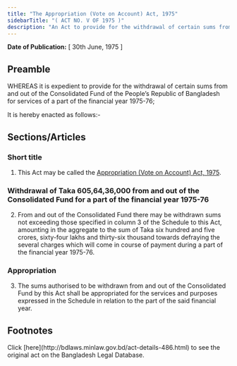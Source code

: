 ```yaml
---
title: "The Appropriation (Vote on Account) Act, 1975"
sidebarTitle: "( ACT NO. V OF 1975 )"
description: "An Act to provide for the withdrawal of certain sums from and out of the Consolidated Fund for the services of a part of the financial year 1975-76."
---
```


**Date of Publication:** [ 30th June, 1975 ]

## Preamble

WHEREAS it is expedient to provide for the withdrawal of certain sums from and out of the Consolidated Fund of the People’s Republic of Bangladesh for services of a part of the financial year 1975-76;

It is hereby enacted as follows:-

## Sections/Articles

### Short title

1. This Act may be called the [Appropriation (Vote on Account) Act, 1975](/laws/volume-19/act-486 "Appropriation (Vote on Account) Act, 1975").

### Withdrawal of Taka 605,64,36,000 from and out of the Consolidated Fund for a part of the financial year 1975-76

2. From and out of the Consolidated Fund there may be withdrawn sums not exceeding those specified in column 3 of the Schedule to this Act, amounting in the aggregate to the sum of Taka six hundred and five crores, sixty-four lakhs and thirty-six thousand towards defraying the several charges which will come in course of payment during a part of the financial year 1975-76.

### Appropriation

3. The sums authorised to be withdrawn from and out of the Consolidated Fund by this Act shall be appropriated for the services and purposes expressed in the Schedule in relation to the part of the said financial year.

## Footnotes

<Note>
  Click [here](http://bdlaws.minlaw.gov.bd/act-details-486.html) to see the original act on the Bangladesh Legal Database.
</Note>
